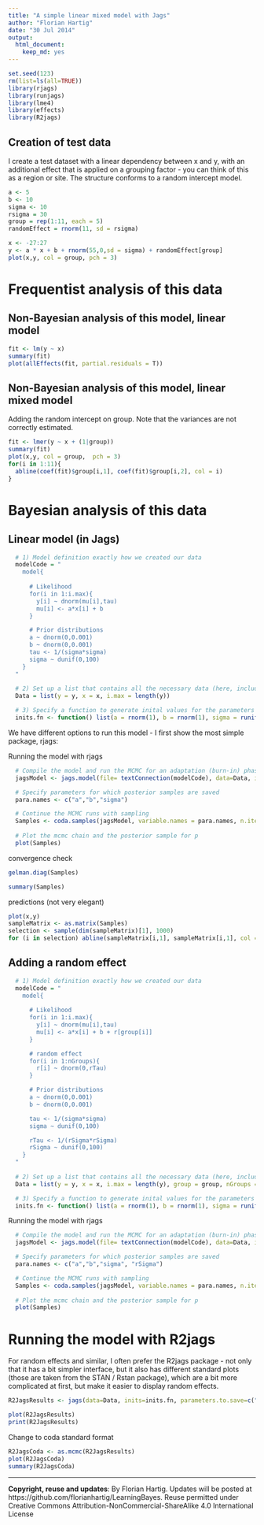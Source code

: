 ```yaml
---
title: "A simple linear mixed model with Jags"
author: "Florian Hartig"
date: "30 Jul 2014"
output:
  html_document:
    keep_md: yes
---
```



```r
set.seed(123)
rm(list=ls(all=TRUE))
library(rjags)
library(runjags)
library(lme4)
library(effects)
library(R2jags)
```


## Creation of test data

I create a test dataset with a linear dependency between x and y, with an additional effect that is applied on a grouping factor - you can think of this as a region or site. The structure conforms to a random intercept model.

```r
a <- 5
b <- 10
sigma <- 10
rsigma = 30
group = rep(1:11, each = 5)
randomEffect = rnorm(11, sd = rsigma)

x <- -27:27
y <- a * x + b + rnorm(55,0,sd = sigma) + randomEffect[group]
plot(x,y, col = group, pch = 3)
```

# Frequentist analysis of this data

## Non-Bayesian analysis of this model, linear model

```r
fit <- lm(y ~ x)
summary(fit)
plot(allEffects(fit, partial.residuals = T))
```

## Non-Bayesian analysis of this model, linear mixed model

Adding the random intercept on group. Note that the variances are not correctly estimated. 

```r
fit <- lmer(y ~ x + (1|group))
summary(fit)
plot(x,y, col = group,  pch = 3)
for(i in 1:11){
  abline(coef(fit)$group[i,1], coef(fit)$group[i,2], col = i)
}

```

# Bayesian analysis of this data

## Linear model (in Jags)

```r
  # 1) Model definition exactly how we created our data 
  modelCode = "
    model{
      
      # Likelihood
      for(i in 1:i.max){
        y[i] ~ dnorm(mu[i],tau)
        mu[i] <- a*x[i] + b
      }

      # Prior distributions
      a ~ dnorm(0,0.001)
      b ~ dnorm(0,0.001)
      tau <- 1/(sigma*sigma)
      sigma ~ dunif(0,100)
    }
  "
  
  # 2) Set up a list that contains all the necessary data (here, including parameters of the prior distribution)
  Data = list(y = y, x = x, i.max = length(y))

  # 3) Specify a function to generate inital values for the parameters
  inits.fn <- function() list(a = rnorm(1), b = rnorm(1), sigma = runif(1,1,100))

```

We have different options to run this model - I first show the most simple package, rjags:

Running the model with rjags

```r
  # Compile the model and run the MCMC for an adaptation (burn-in) phase
  jagsModel <- jags.model(file= textConnection(modelCode), data=Data, init = inits.fn, n.chains = 3, n.adapt= 1000)

  # Specify parameters for which posterior samples are saved
  para.names <- c("a","b","sigma")

  # Continue the MCMC runs with sampling
  Samples <- coda.samples(jagsModel, variable.names = para.names, n.iter = 5000)
  
  # Plot the mcmc chain and the posterior sample for p
  plot(Samples)
```

convergence check

```r
gelman.diag(Samples)
```

```r
summary(Samples)
```

predictions (not very elegant)

```r
plot(x,y)
sampleMatrix <- as.matrix(Samples)
selection <- sample(dim(sampleMatrix)[1], 1000)
for (i in selection) abline(sampleMatrix[i,1], sampleMatrix[i,1], col = "#11111105")

```


## Adding a random effect


```r
  # 1) Model definition exactly how we created our data 
  modelCode = "
    model{
      
      # Likelihood
      for(i in 1:i.max){
        y[i] ~ dnorm(mu[i],tau)
        mu[i] <- a*x[i] + b + r[group[i]]
      }

      # random effect
      for(i in 1:nGroups){
        r[i] ~ dnorm(0,rTau)
      }

      # Prior distributions
      a ~ dnorm(0,0.001)
      b ~ dnorm(0,0.001)

      tau <- 1/(sigma*sigma)
      sigma ~ dunif(0,100)

      rTau <- 1/(rSigma*rSigma)
      rSigma ~ dunif(0,100)
    }
  "
  
  # 2) Set up a list that contains all the necessary data (here, including parameters of the prior distribution)
  Data = list(y = y, x = x, i.max = length(y), group = group, nGroups = 11)

  # 3) Specify a function to generate inital values for the parameters
  inits.fn <- function() list(a = rnorm(1), b = rnorm(1), sigma = runif(1,1,100), rSigma = runif(1,1,100))

```


Running the model with rjags


```r
  # Compile the model and run the MCMC for an adaptation (burn-in) phase
  jagsModel <- jags.model(file= textConnection(modelCode), data=Data, init = inits.fn, n.chains = 3, n.adapt= 1000)

  # Specify parameters for which posterior samples are saved
  para.names <- c("a","b","sigma", "rSigma")

  # Continue the MCMC runs with sampling
  Samples <- coda.samples(jagsModel, variable.names = para.names, n.iter = 5000)
  
  # Plot the mcmc chain and the posterior sample for p
  plot(Samples)
```



# Running the model with R2jags

For random effects and similar, I often prefer the R2jags package - not only that it has a bit simpler interface, but it also has different standard plots (those are taken from the STAN / Rstan package), which are a bit more complicated at first, but make it easier to display random effects. 

```r
R2JagsResults <- jags(data=Data, inits=inits.fn, parameters.to.save=c("a","b","sigma", "rSigma", "r"), n.chains=3, n.iter=5000, model.file=textConnection(modelCode))

plot(R2JagsResults)
print(R2JagsResults)

```

Change to coda standard format

```r
R2JagsCoda <- as.mcmc(R2JagsResults)
plot(R2JagsCoda)
summary(R2JagsCoda)
```


---
**Copyright, reuse and updates**: By Florian Hartig. Updates will be posted at https://github.com/florianhartig/LearningBayes. Reuse permitted under Creative Commons Attribution-NonCommercial-ShareAlike 4.0 International License
